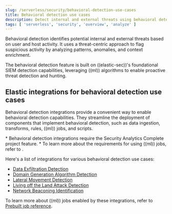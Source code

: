 ```yaml
---
slug: /serverless/security/behavioral-detection-use-cases
title: Behavioral detection use cases
description: Detect internal and external threats using behavioral detection integrations.
tags: [ 'serverless', 'security', 'overview', 'analyze' ]
---
```


Behavioral detection identifies potential internal and external threats based on user and host activity. It uses a threat-centric approach to flag suspicious activity by analyzing patterns, anomalies, and context enrichment. 

The behavioral detection feature is built on ((elastic-sec))'s foundational SIEM detection capabilities, leveraging ((ml)) algorithms to enable proactive threat detection and hunting.

## Elastic integrations for behavioral detection use cases

Behavioral detection integrations provide a convenient way to enable behavioral detection capabilities. They streamline the deployment of components that implement behavioral detection, such as data ingestion, transforms, rules, ((ml)) jobs, and scripts.

<DocCallOut title="Requirements">
* Behavioral detection integrations require the Security Analytics Complete <DocLink slug="/serverless/elasticsearch/manage-project">project feature</DocLink>.
* To learn more about the requirements for using ((ml)) jobs, refer to <DocLink slug="/serverless/security/ml-requirements" />.
</DocCallOut>

Here's a list of integrations for various behavioral detection use cases:

* [Data Exfiltration Detection](((integrations-docs))/ded)
* [Domain Generation Algorithm Detection](((integrations-docs))/dga)
* [Lateral Movement Detection](((integrations-docs))/lmd)
* [Living off the Land Attack Detection](((integrations-docs))/problemchild)
* [Network Beaconing Identification](((integrations-docs))/beaconing)

To learn more about ((ml)) jobs enabled by these integrations, refer to [Prebuilt job reference](((security-guide))/prebuilt-ml-jobs.html).